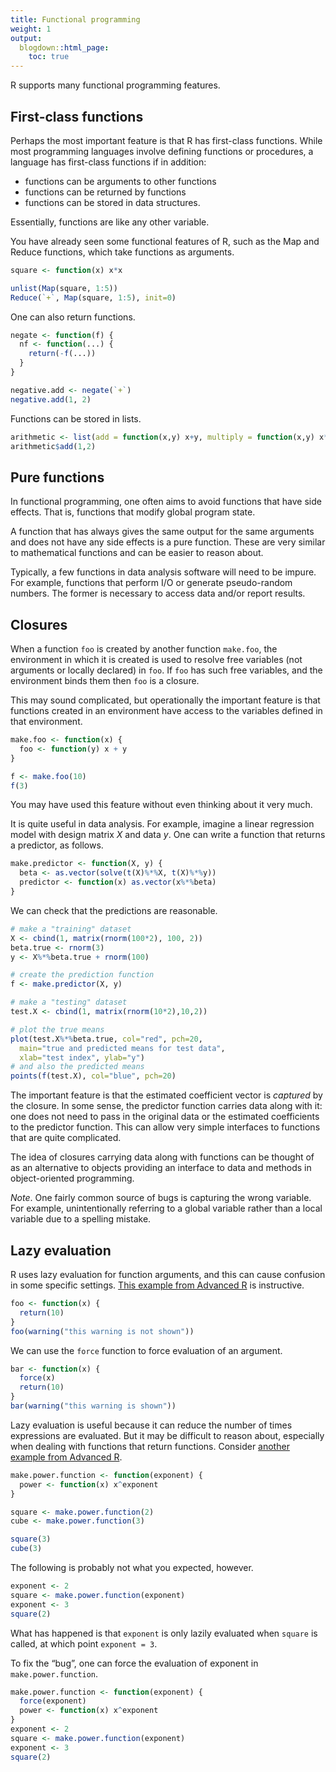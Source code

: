 ```yaml
---
title: Functional programming
weight: 1
output:
  blogdown::html_page:
    toc: true
---
```


R supports many functional programming features.

## First-class functions

Perhaps the most important feature is that R has first-class functions. While most programming languages involve defining functions or procedures, a language has first-class functions if in addition:

- functions can be arguments to other functions
- functions can be returned by functions
- functions can be stored in data structures.

Essentially, functions are like any other variable.

You have already seen some functional features of R, such as the Map and Reduce functions, which take functions as arguments.

```r
square <- function(x) x*x

unlist(Map(square, 1:5))
Reduce(`+`, Map(square, 1:5), init=0)
```

One can also return functions.

```r
negate <- function(f) {
  nf <- function(...) {
    return(-f(...))
  }
}

negative.add <- negate(`+`)
negative.add(1, 2)
```

Functions can be stored in lists.

```r
arithmetic <- list(add = function(x,y) x+y, multiply = function(x,y) x*y)
arithmetic$add(1,2)
```

## Pure functions

In functional programming, one often aims to avoid functions that have side effects. That is, functions that modify global program state.

A function that has always gives the same output for the same arguments and does not have any side effects is a pure function. These are very similar to mathematical functions and can be easier to reason about.

Typically, a few functions in data analysis software will need to be impure. For example, functions that perform I/O or generate pseudo-random numbers. The former is necessary to access data and/or report results.

## Closures

When a function `foo` is created by another function `make.foo`, the environment in which it is created is used to resolve free variables (not arguments or locally declared) in `foo`. If `foo` has such free variables, and the environment binds them then `foo` is a closure.

This may sound complicated, but operationally the important feature is that functions created in an environment have access to the variables defined in that environment.

```r
make.foo <- function(x) {
  foo <- function(y) x + y
}

f <- make.foo(10)
f(3)
```

You may have used this feature without even thinking about it very much.

It is quite useful in data analysis. For example, imagine a linear regression model with design matrix $X$ and data $y$. One can write a function that returns a predictor, as follows.

```r
make.predictor <- function(X, y) {
  beta <- as.vector(solve(t(X)%*%X, t(X)%*%y))
  predictor <- function(x) as.vector(x%*%beta)
}
```

We can check that the predictions are reasonable.

```r
# make a "training" dataset
X <- cbind(1, matrix(rnorm(100*2), 100, 2))
beta.true <- rnorm(3)
y <- X%*%beta.true + rnorm(100)

# create the prediction function
f <- make.predictor(X, y)

# make a "testing" dataset
test.X <- cbind(1, matrix(rnorm(10*2),10,2))

# plot the true means
plot(test.X%*%beta.true, col="red", pch=20,
  main="true and predicted means for test data",
  xlab="test index", ylab="y")
# and also the predicted means
points(f(test.X), col="blue", pch=20)
```

The important feature is that the estimated coefficient vector is *captured* by the closure. In some sense, the predictor function carries data along with it: one does not need to pass in the original data or the estimated coefficients to the predictor function. This can allow very simple interfaces to functions that are quite complicated.

The idea of closures carrying data along with functions can be thought of as an alternative to objects providing an interface to data and methods in object-oriented programming.

 *Note*. One fairly common source of bugs is capturing the wrong variable. For example, unintentionally referring to a global variable rather than a local variable due to a spelling mistake.

## Lazy evaluation

R uses lazy evaluation for function arguments, and this can cause confusion in some specific settings. [This example from Advanced R](https://adv-r.hadley.nz/functions.html#lazy-evaluation) is instructive.

```r
foo <- function(x) {
  return(10)
}
foo(warning("this warning is not shown"))
```

We can use the `force` function to force evaluation of an argument.

```r
bar <- function(x) {
  force(x)
  return(10)
}
bar(warning("this warning is shown"))
```

Lazy evaluation is useful because it can reduce the number of times expressions are evaluated. But it may be difficult to reason about, especially when dealing with functions that return functions. Consider [another example from Advanced R](https://adv-r.hadley.nz/function-factories.html#factory-fundamentals).

```r
make.power.function <- function(exponent) {
  power <- function(x) x^exponent
}

square <- make.power.function(2)
cube <- make.power.function(3)

square(3)
cube(3)
```

The following is probably not what you expected, however.

```r
exponent <- 2
square <- make.power.function(exponent)
exponent <- 3
square(2)
```

What has happened is that `exponent` is only lazily evaluated when `square` is called, at which point `exponent = 3`.

To fix the "bug", one can force the evaluation of exponent in `make.power.function`.

```r
make.power.function <- function(exponent) {
  force(exponent)
  power <- function(x) x^exponent
}
exponent <- 2
square <- make.power.function(exponent)
exponent <- 3
square(2)
```
